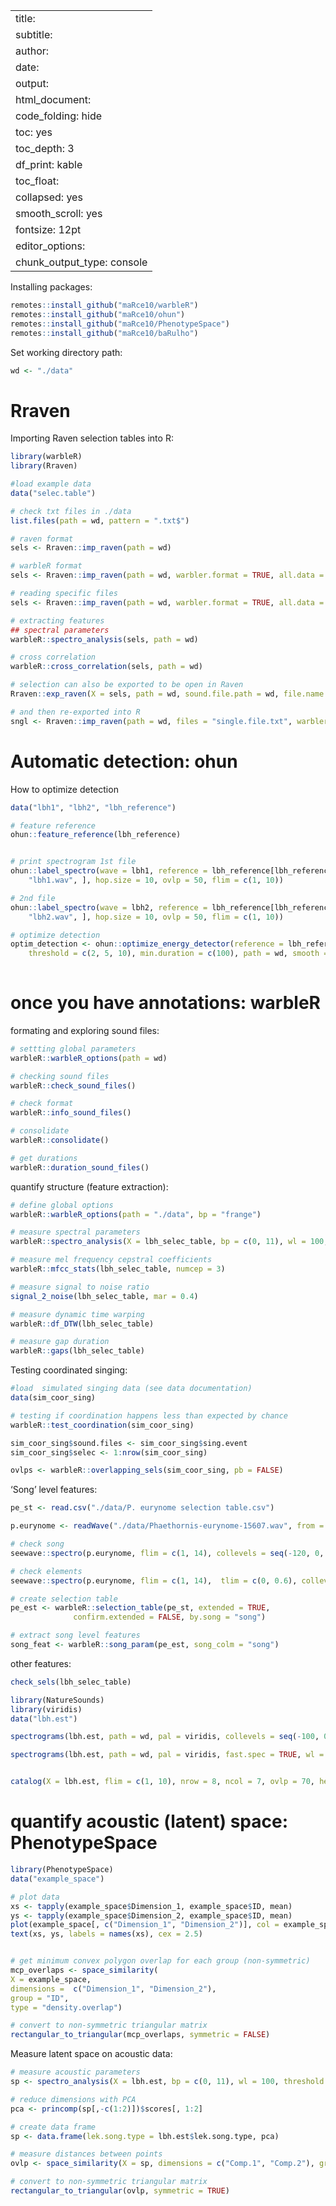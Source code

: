 
---
title: <center><font size="6"><b>R package overview</b></font></center>
subtitle: <center><font size="4"><b>Statistical Methods Seminar Series</b></font></center>
author: <center><font size="4"><a href="http://marceloarayasalas.weebly.com/">Marcelo Araya-Salas, PhD</a></font></center>
date: <center>`r format(Sys.Date(), "%d-%m-%Y")`</center>
output:
  html_document:
    code_folding: hide
    toc: yes
    toc_depth: 3
    df_print: kable
    toc_float:
      collapsed: yes
      smooth_scroll: yes
fontsize: 12pt 
editor_options: 
  chunk_output_type: console
---

Installing packages:

```r

remotes::install_github("maRce10/warbleR")
remotes::install_github("maRce10/ohun")
remotes::install_github("maRce10/PhenotypeSpace")
remotes::install_github("maRce10/baRulho")

```

Set working directory path:
```r

wd <- "./data"

```


# Rraven

Importing Raven selection tables into R:
```r

library(warbleR)
library(Rraven)

#load example data
data("selec.table")

# check txt files in ./data
list.files(path = wd, pattern = ".txt$")

# raven format
sels <- Rraven::imp_raven(path = wd)

# warbleR format
sels <- Rraven::imp_raven(path = wd, warbler.format = TRUE, all.data = FALSE)

# reading specific files
sels <- Rraven::imp_raven(path = wd, warbler.format = TRUE, all.data = FALSE, files = c("LBH 4 selection table example.txt", "LBH 2 selection table example.txt", "LBH 3 selection table example.txt"))

# extracting features 
## spectral parameters
warbleR::spectro_analysis(sels, path = wd)

# cross correlation
warbleR::cross_correlation(sels, path = wd)

# selection can also be exported to be open in Raven
Rraven::exp_raven(X = sels, path = wd, sound.file.path = wd, file.name = "single.file")

# and then re-exported into R
sngl <- Rraven::imp_raven(path = wd, files = "single.file.txt", warbler.format = TRUE, all.data = TRUE)


```


# Automatic detection: ohun



How to optimize detection
```r

data("lbh1", "lbh2", "lbh_reference")

# feature reference
ohun::feature_reference(lbh_reference)


# print spectrogram 1st file
ohun::label_spectro(wave = lbh1, reference = lbh_reference[lbh_reference$sound.files ==
    "lbh1.wav", ], hop.size = 10, ovlp = 50, flim = c(1, 10))

# 2nd file 
ohun::label_spectro(wave = lbh2, reference = lbh_reference[lbh_reference$sound.files ==
    "lbh2.wav", ], hop.size = 10, ovlp = 50, flim = c(1, 10))

# optimize detection
optim_detection <- ohun::optimize_energy_detector(reference = lbh_reference,
    threshold = c(2, 5, 10), min.duration = c(100), path = wd, smooth = c(5, 10, 20), bp = c(1.5, 9.6))
  
```

# once you have annotations: warbleR

formating and exploring sound files:
```r

# settting global parameters
warbleR::warbleR_options(path = wd)

# checking sound files
warbleR::check_sound_files()

# check format
warbleR::info_sound_files()

# consolidate
warbleR::consolidate()

# get durations  
warbleR::duration_sound_files()

```

quantify structure (feature extraction):
```r

# define global options
warbleR::warbleR_options(path = "./data", bp = "frange")

# measure spectral parameters
warbleR::spectro_analysis(X = lbh_selec_table, bp = c(0, 11), wl = 100, threshold = 1, ovlp = 10)

# measure mel frequency cepstral coefficients
warbleR::mfcc_stats(lbh_selec_table, numcep = 3)

# measure signal to noise ratio
signal_2_noise(lbh_selec_table, mar = 0.4)

# measure dynamic time warping
warbleR::df_DTW(lbh_selec_table)

# measure gap duration
warbleR::gaps(lbh_selec_table)

```

Testing coordinated singing:
```r
#load  simulated singing data (see data documentation)
data(sim_coor_sing)

# testing if coordination happens less than expected by chance
warbleR::test_coordination(sim_coor_sing)

sim_coor_sing$sound.files <- sim_coor_sing$sing.event
sim_coor_sing$selec <- 1:nrow(sim_coor_sing)

ovlps <- warbleR::overlapping_sels(sim_coor_sing, pb = FALSE)

```


'Song' level features:
```r

pe_st <- read.csv("./data/P. eurynome selection table.csv")

p.eurynome <- readWave("./data/Phaethornis-eurynome-15607.wav", from = 0.7, to = 4, units = "seconds")

# check song
seewave::spectro(p.eurynome, flim = c(1, 14), collevels = seq(-120, 0, 5), palette = viridis, scale = FALSE, grid = FALSE, ovlp = 90)

# check elements
seewave::spectro(p.eurynome, flim = c(1, 14),  tlim = c(0, 0.6), collevels = seq(-120, 0, 5), palette = viridis, scale = FALSE, grid = FALSE, ovlp = 90)

# create selection table
pe_est <- warbleR::selection_table(pe_st, extended = TRUE, 
              confirm.extended = FALSE, by.song = "song")

# extract song level features
song_feat <- warbleR::song_param(pe_est, song_colm = "song")

```

other features:
```r

check_sels(lbh_selec_table)

library(NatureSounds)
library(viridis)
data("lbh.est")

spectrograms(lbh.est, path = wd, pal = viridis, collevels = seq(-100, 0 , 5), ovlp = 90, wl = 100)

spectrograms(lbh.est, path = wd, pal = viridis, fast.spec = TRUE, wl = 100)


catalog(X = lbh.est, flim = c(1, 10), nrow = 8, ncol = 7, ovlp = 70, height = 15, width = 23, same.time.scale = TRUE, mar = 0.005, wl = 200, gr = FALSE, spec.mar = 0.4, lab.mar = 0.8, rm.axes = TRUE, by.row = TRUE, box = TRUE, labels = "selec", fast.spec = FALSE, pal = viridis, path = wd, collevels = seq(-100, 0 , 5))

```


# quantify acoustic (latent) space: PhenotypeSpace

```r

library(PhenotypeSpace)
data("example_space")

# plot data
xs <- tapply(example_space$Dimension_1, example_space$ID, mean)
ys <- tapply(example_space$Dimension_2, example_space$ID, mean)
plot(example_space[, c("Dimension_1", "Dimension_2")], col = example_space$color, pch = 20, cex = 1.8)
text(xs, ys, labels = names(xs), cex = 2.5)


# get minimum convex polygon overlap for each group (non-symmetric)
mcp_overlaps <- space_similarity(
X = example_space,
dimensions =  c("Dimension_1", "Dimension_2"),
group = "ID",
type = "density.overlap")

# convert to non-symmetric triangular matrix
rectangular_to_triangular(mcp_overlaps, symmetric = FALSE)

```

Measure latent space on acoustic data:

```r

# measure acoustic parameters
sp <- spectro_analysis(X = lbh.est, bp = c(0, 11), wl = 100, threshold = 1, ovlp = 70)

# reduce dimensions with PCA
pca <- princomp(sp[,-c(1:2)])$scores[, 1:2]

# create data frame
sp <- data.frame(lek.song.type = lbh.est$lek.song.type, pca)

# measure distances between points
ovlp <- space_similarity(X = sp, dimensions = c("Comp.1", "Comp.2"), group = "lek.song.type", type = "distance")

# convert to non-symmetric triangular matrix
rectangular_to_triangular(ovlp, symmetric = TRUE)

```

